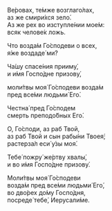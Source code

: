 Ве́ровах, те́мже возглаго́лах,  
аз же смири́хся зело́.  
Аз же рех во изступле́нии мое́м:  
всяк челове́к ложь. 

Что возда́м Го́сподеви о всех,  
я́же воздаде́ ми?

Ча́шу спасе́ния прииму́,  
и и́мя Госпо́дне призову́,

моли́твы моя́ Го́сподеви возда́м  
пред все́ми людьми́ Его́.

Честна́ пред Го́сподем  
смерть преподо́бных Его́.

О, Го́споди, аз раб Твой,  
аз раб Твой и сын рабы́ни Твоея́;  
растерза́л еси́ у́зы моя́. 

Тебе́ пожру́ же́ртву хвалы́,  
и во и́мя Госпо́дне призову́.

Моли́твы моя́ Го́сподеви  
возда́м пред все́ми людьми́ Его́,  
во дво́рех до́му Госпо́дня,  
посреде́ тебе́, Иерусали́ме.
